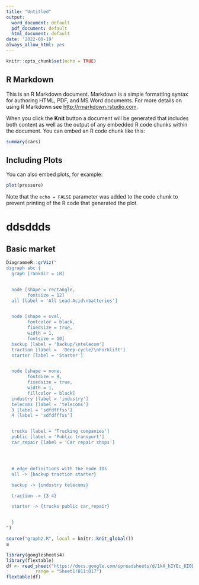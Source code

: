```yaml
---
title: "Untitled"
output:
  word_document: default
  pdf_document: default
  html_document: default
date: '2022-08-19'
always_allow_html: yes
---
```


```r
knitr::opts_chunk$set(echo = TRUE)
```

## R Markdown

This is an R Markdown document. Markdown is a simple formatting syntax for authoring HTML, PDF, and MS Word documents. For more details on using R Markdown see <http://rmarkdown.rstudio.com>.

When you click the **Knit** button a document will be generated that includes both content as well as the output of any embedded R code chunks within the document. You can embed an R code chunk like this:

```r
summary(cars)
```

## Including Plots

You can also embed plots, for example:

```r
plot(pressure)
```

Note that the `echo = FALSE` parameter was added to the code chunk to prevent printing of the R code that generated the plot.

# ddsddds

## Basic market

```r
DiagrammeR::grViz("
digraph abc {
  graph [rankdir = LR]


  node [shape = rectangle,
        fontsize = 12]
  all [label = 'All Lead-Acid\nbatteries']


  node [shape = oval,
        fontcolor = black,
        fixedsize = true,
        width = 1,
        fontsize = 10]
  backup [label = 'Backup/\ntelecom']
  traction [label =  'Deep-cycle/\nForklift']
  starter [label = 'Starter']


  node [shape = none,
        fontdize = 9,
        fixedsize = true,
        width = 1,
        fillcolor = black]
  industry [label = 'industry']
  telecoms [label = 'telecoms']
  3 [label = 'sdfdfffss']
  4 [label = 'sdfdfffss']


  trucks [label = 'Trucking companies']
  public [label = 'Public transport']
  car_repair [label = 'Car repair shops']




  # edge definitions with the node IDs
  all -> {backup traction starter}

  backup -> {industry telecoms}

  traction -> {3 4}

  starter -> {trucks public car_repair}


  }
")
```

```r
source("graph2.R", local = knitr::knit_global())
a
```

```r
library(googlesheets4)
library(flextable)
df <- read_sheet("https://docs.google.com/spreadsheets/d/1kH_hIYEc_KI0Dit8tpRHmeiYWCMjvQJh7pc7e4wjrA4",
           range = "Sheet1!B11:D17")
flextable(df) 

```






